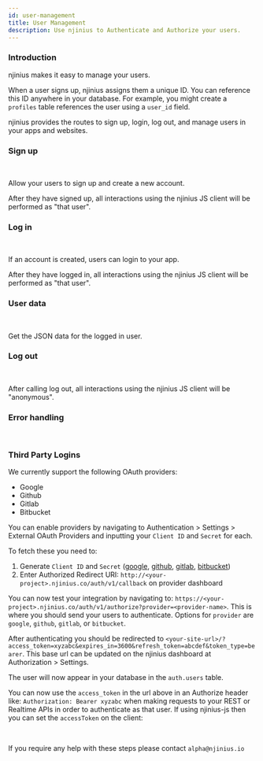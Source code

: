 ```yaml
---
id: user-management
title: User Management
description: Use njinius to Authenticate and Authorize your users.
---
```



### Introduction

njinius makes it easy to manage your users.

When a user signs up, njinius assigns them a unique ID. You can reference this ID anywhere in your database. For example, you might create a `profiles` table references the user using a `user_id` field.

njinius provides the routes to sign up, login, log out, and manage users in your apps and websites.

### Sign up

<CustomCodeBlock header="New user." js={signup} />
<br />

Allow your users to sign up and create a new account.

After they have signed up, all interactions using the njinius JS client will be performed as "that user".

### Log in

<CustomCodeBlock header="Existing user." js={login} />
<br />

If an account is created, users can login to your app.

After they have logged in, all interactions using the njinius JS client will be performed as "that user".

### User data

<CustomCodeBlock header="Get the logged in user." js={userData} />
<br />

Get the JSON data for the logged in user.

### Log out

<CustomCodeBlock header="Clear the user's session." js={logout} />
<br />

After calling log out, all interactions using the njinius JS client will be "anonymous".

### Error handling

<CustomCodeBlock header="Shows how to parse errors returned from the server." js={errorHandling} />
<br />

### Third Party Logins

We currently support the following OAuth providers:
- Google
- Github
- Gitlab
- Bitbucket

You can enable providers by navigating to Authentication > Settings > External OAuth Providers and inputting your `Client ID` and `Secret` for each.

To fetch these you need to:

1. Generate `Client ID` and `Secret` ([google](https://console.developers.google.com/apis/credentials), [github](https://github.com/settings/applications/new), [gitlab](https://gitlab.com/oauth/applications), [bitbucket](https://support.atlassian.com/bitbucket-cloud/docs/use-oauth-on-bitbucket-cloud/))
2. Enter Authorized Redirect URI: `http://<your-project>.njinius.co/auth/v1/callback` on provider dashboard

You can now test your integration by navigating to: `https://<your-project>.njinius.co/auth/v1/authorize?provider=<provider-name>`. This is where you should send your users to authenticate. Options for `provider` are `google`, `github`, `gitlab`, or `bitbucket`.

After authenticating you should be redirected to `<your-site-url>/?access_token=xyzabc&expires_in=3600&refresh_token=abcdef&token_type=bearer`. This base url can be updated on the njinius dashboard at Authorization > Settings.

The user will now appear in your database in the `auth.users` table.

You can now use the `access_token` in the url above in an Authorize header like: `Authorization: Bearer xyzabc` when making requests to your REST or Realtime APIs in order to authenticate as that user. If using njinius-js then you can set the `accessToken` on the client:

<CustomCodeBlock header="Sets the accessToken inside njinius-js" js={setAccessToken} />
<br />

If you require any help with these steps please contact `alpha@njinius.io`
